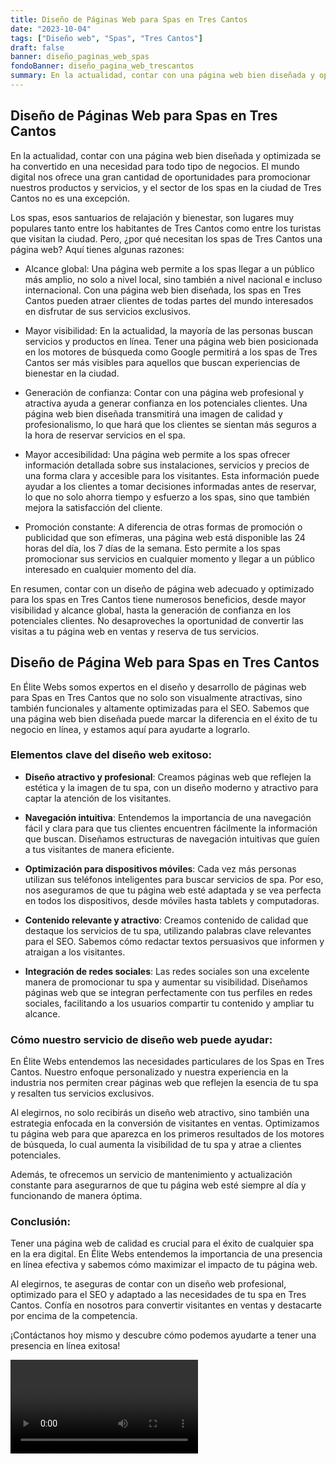 ```yaml
---
title: Diseño de Páginas Web para Spas en Tres Cantos
date: "2023-10-04"
tags: ["Diseño web", "Spas", "Tres Cantos"]
draft: false
banner: diseño_paginas_web_spas
fondoBanner: diseño_pagina_web_trescantos
summary: En la actualidad, contar con una página web bien diseñada y optimizada se ha convertido en una necesidad para todo tipo de negocios. El mundo digital nos ofrece una gran cantidad de oportunidades para promocionar nuestros productos y servicios, y el sector de los spas en la ciudad de Tres Cantos no es una excepción.
---
```



## Diseño de Páginas Web para Spas en Tres Cantos

En la actualidad, contar con una página web bien diseñada y optimizada se ha convertido en una necesidad para todo tipo de negocios. El mundo digital nos ofrece una gran cantidad de oportunidades para promocionar nuestros productos y servicios, y el sector de los spas en la ciudad de Tres Cantos no es una excepción.

Los spas, esos santuarios de relajación y bienestar, son lugares muy populares tanto entre los habitantes de Tres Cantos como entre los turistas que visitan la ciudad. Pero, ¿por qué necesitan los spas de Tres Cantos una página web? Aquí tienes algunas razones:

- Alcance global: Una página web permite a los spas llegar a un público más amplio, no solo a nivel local, sino también a nivel nacional e incluso internacional. Con una página web bien diseñada, los spas en Tres Cantos pueden atraer clientes de todas partes del mundo interesados en disfrutar de sus servicios exclusivos.

- Mayor visibilidad: En la actualidad, la mayoría de las personas buscan servicios y productos en línea. Tener una página web bien posicionada en los motores de búsqueda como Google permitirá a los spas de Tres Cantos ser más visibles para aquellos que buscan experiencias de bienestar en la ciudad.

- Generación de confianza: Contar con una página web profesional y atractiva ayuda a generar confianza en los potenciales clientes. Una página web bien diseñada transmitirá una imagen de calidad y profesionalismo, lo que hará que los clientes se sientan más seguros a la hora de reservar servicios en el spa.

- Mayor accesibilidad: Una página web permite a los spas ofrecer información detallada sobre sus instalaciones, servicios y precios de una forma clara y accesible para los visitantes. Esta información puede ayudar a los clientes a tomar decisiones informadas antes de reservar, lo que no solo ahorra tiempo y esfuerzo a los spas, sino que también mejora la satisfacción del cliente.

- Promoción constante: A diferencia de otras formas de promoción o publicidad que son efímeras, una página web está disponible las 24 horas del día, los 7 días de la semana. Esto permite a los spas promocionar sus servicios en cualquier momento y llegar a un público interesado en cualquier momento del día.

En resumen, contar con un diseño de página web adecuado y optimizado para los spas en Tres Cantos tiene numerosos beneficios, desde mayor visibilidad y alcance global, hasta la generación de confianza en los potenciales clientes. No desaproveches la oportunidad de convertir las visitas a tu página web en ventas y reserva de tus servicios.

<GifSeo />

<Cta />

## Diseño de Página Web para Spas en Tres Cantos

En Élite Webs somos expertos en el diseño y desarrollo de páginas web para Spas en Tres Cantos que no solo son visualmente atractivas, sino también funcionales y altamente optimizadas para el SEO. Sabemos que una página web bien diseñada puede marcar la diferencia en el éxito de tu negocio en línea, y estamos aquí para ayudarte a lograrlo.

### Elementos clave del diseño web exitoso:

- **Diseño atractivo y profesional**: Creamos páginas web que reflejen la estética y la imagen de tu spa, con un diseño moderno y atractivo para captar la atención de los visitantes.

- **Navegación intuitiva**: Entendemos la importancia de una navegación fácil y clara para que tus clientes encuentren fácilmente la información que buscan. Diseñamos estructuras de navegación intuitivas que guíen a tus visitantes de manera eficiente.

- **Optimización para dispositivos móviles**: Cada vez más personas utilizan sus teléfonos inteligentes para buscar servicios de spa. Por eso, nos aseguramos de que tu página web esté adaptada y se vea perfecta en todos los dispositivos, desde móviles hasta tablets y computadoras.

- **Contenido relevante y atractivo**: Creamos contenido de calidad que destaque los servicios de tu spa, utilizando palabras clave relevantes para el SEO. Sabemos cómo redactar textos persuasivos que informen y atraigan a los visitantes.

- **Integración de redes sociales**: Las redes sociales son una excelente manera de promocionar tu spa y aumentar su visibilidad. Diseñamos páginas web que se integran perfectamente con tus perfiles en redes sociales, facilitando a los usuarios compartir tu contenido y ampliar tu alcance.

### Cómo nuestro servicio de diseño web puede ayudar:

En Élite Webs entendemos las necesidades particulares de los Spas en Tres Cantos. Nuestro enfoque personalizado y nuestra experiencia en la industria nos permiten crear páginas web que reflejen la esencia de tu spa y resalten tus servicios exclusivos.

Al elegirnos, no solo recibirás un diseño web atractivo, sino también una estrategia enfocada en la conversión de visitantes en ventas. Optimizamos tu página web para que aparezca en los primeros resultados de los motores de búsqueda, lo cual aumenta la visibilidad de tu spa y atrae a clientes potenciales.

Además, te ofrecemos un servicio de mantenimiento y actualización constante para asegurarnos de que tu página web esté siempre al día y funcionando de manera óptima.

### Conclusión:

Tener una página web de calidad es crucial para el éxito de cualquier spa en la era digital. En Élite Webs entendemos la importancia de una presencia en línea efectiva y sabemos cómo maximizar el impacto de tu página web.

Al elegirnos, te aseguras de contar con un diseño web profesional, optimizado para el SEO y adaptado a las necesidades de tu spa en Tres Cantos. Confía en nosotros para convertir visitantes en ventas y destacarte por encima de la competencia.

¡Contáctanos hoy mismo y descubre cómo podemos ayudarte a tener una presencia en línea exitosa!

<Video />

<CtaBot job="Spas" city="Tres Cantos" />

<Gmaps query="Tres Cantos+españa+maps" />

